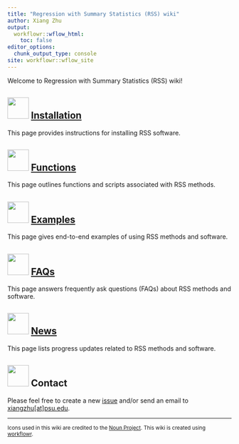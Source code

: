 ```yaml
---
title: "Regression with Summary Statistics (RSS) wiki"
author: Xiang Zhu
output:
  workflowr::wflow_html:
    toc: false
editor_options:
  chunk_output_type: console
site: workflowr::wflow_site  
---
```


Welcome to Regression with Summary Statistics (RSS) wiki!

## <img src="https://static.thenounproject.com/png/2218944-200.png" width="48"/> [Installation](setup.html)

This page provides instructions for installing RSS software.

## <img src="https://static.thenounproject.com/png/2342347-200.png" width="48"/> [Functions](function.html) 

This page outlines functions and scripts associated with RSS methods.

## <img src="https://static.thenounproject.com/png/2019098-200.png" width="48"/> [Examples](example.html)

This page gives end-to-end examples of using RSS methods and software.

## <img src="https://static.thenounproject.com/png/3408080-200.png" width="48"/> [FAQs](faq.html)

This page answers frequently ask questions (FAQs) about RSS methods and software.

## <img src="https://static.thenounproject.com/png/689848-200.png" width="48"/> [News](news.html)

This page lists progress updates related to RSS methods and software.

## <img src="https://static.thenounproject.com/png/223469-200.png" width="48"/> Contact

Please feel free to create a new
[issue](https://github.com/stephenslab/rss/issues)
and/or send an email to
[xiangzhu[at]psu.edu](https://github.com/xiangzhu).

--------

<small>
Icons used in this wiki are credited to the
[Noun Project](https://thenounproject.com/).
This wiki is created using
[workflowr](https://github.com/jdblischak/workflowr).
</small>
